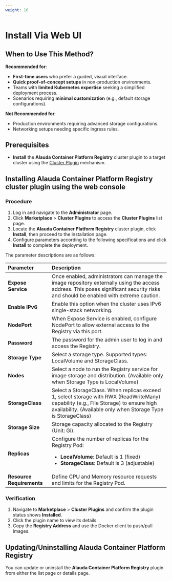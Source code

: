```yaml
---
weight: 16
---
```


# Install Via Web UI

## When to Use This Method?
**Recommended for**:  
- **First-time users** who prefer a guided, visual interface.  
- **Quick proof-of-concept setups** in non-production environments.  
- Teams with **limited Kubernetes expertise** seeking a simplified deployment process.  
- Scenarios requiring **minimal customization** (e.g., default storage configurations). 

**Not Recommended for**:  
- Production environments requiring advanced storage configurations.  
- Networking setups needing specific ingress rules.

## Prerequisites
- **Install** the **Alauda Container Platform Registry** cluster plugin to a target cluster using the [Cluster Plugin](/extend/cluster_plugin.mdx) mechanism.

## Installing Alauda Container Platform Registry cluster plugin using the web console

### Procedure

1. Log in and navigate to the **Administrator** page.
2. Click **Marketplace** > **Cluster Plugins** to access the **Cluster Plugins** list page.
3. Locate the **Alauda Container Platform Registry** cluster plugin, click **Install**, then proceed to the installation page.
4. Configure parameters according to the following specifications and click **Install** to complete the deployment.

The parameter descriptions are as follows:

| **Parameter**     | **Description**                                                   |
| :---------------- | :---------------------------------------------------------------- |
| **Expose Service** | Once enabled, administrators can manage the image repository externally using the access address. This poses significant security risks and should be enabled with extreme caution.  |
| **Enable IPv6**    | Enable this option when the cluster uses IPv6 single-stack networking. |
| **NodePort**    | When Expose Service is enabled, configure NodePort to allow external access to the Registry via this port. |
| **Password**  | The password for the admin user to log in and access the Registry. |
| **Storage Type** | Select a storage type. Supported types: LocalVolume and StorageClass.  |
| **Nodes**        | Select a node to run the Registry service for image storage and distribution. (Available only when Storage Type is LocalVolume)  |
| **StorageClass**  | Select a StorageClass. When replicas exceed 1, select storage with RWX (ReadWriteMany) capability (e.g., File Storage) to ensure high availability. (Available only when Storage Type is StorageClass)|
| **Storage Size**  | Storage capacity allocated to the Registry (Unit: Gi). |
| **Replicas**  | Configure the number of replicas for the Registry Pod: <ul><li>**LocalVolume**: Default is 1 (fixed)</li><li>**StorageClass**: Default is 3 (adjustable)</li></ul> |
| **Resource Requirements** | Define CPU and Memory resource requests and limits for the Registry Pod. |

### Verification

1. Navigate to **Marketplace** > **Cluster Plugins** and confirm the plugin status shows **Installed**.
2. Click the plugin name to view its details.
3. Copy the **Registry Address** and use the Docker client to push/pull images.

## Updating/Uninstalling Alauda Container Platform Registry

You can update or uninstall the **Alauda Container Platform Registry** plugin from either the list page or details page.
